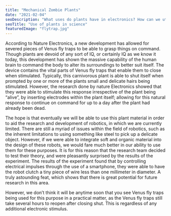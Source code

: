 ```yaml
---
title: "Mechanical Zombie Plants"
date: "2021-02-04"
seoDescription: "What uses do plants have in electronics? How can we utilize plants for scientific purposes?"
seoTitle: "Use of plants in science"
featuredImage: "flytrap.jpg"
---
```

According to Nature Electronics, a new development has allowed for severed pieces of Venus fly traps to be able to grasp things on command.
Though plants are devoid of any sort of IQ, or certainly IQ as we know it today, this development has shown the massive 
capability of the human brain to command the body to alter its surroundings to better suit itself.
The device contains the vital parts of Venus fly traps that enable them 
to close when stimulated. Typically, this carnivorous plant is able to 
shut itself when prompted by one or more of the plants small and delicate 
hairs being stimulated. However, the research done by nature Electronics 
showed that they were able to stimulate this response irrespective of the 
plant being “alive”, by inserting electrodes within the plant itself; allowing
for this natural response to continue on command for up to a day after the plant 
had already been dead.


The hope is that eventually we will be able to use this plant material in order 
to aid the research and development of robotics, in which we are currently limited.
There are still a myriad of issues within the field of robotics, such as the inherent 
limitations to using something like steel to pick up a delicate object. However, if 
we were able to integrate soft and organic material into the design of these robots, we 
would fare much better in our ability to use them for these purposes. It is for this reason 
that the research team decided to test their theory, and were pleasantly surprised by the 
results of the experiment. The results of the experiment found that by controlling electrical
impulses through the use of a smartphone, they were able to have the robot clutch a tiny piece 
of wire less than one millimeter in diameter. A truly astounding feat, which shows that there is 
great potential for future research in this area.

However, we don’t think it will be anytime soon that you see Venus fly traps being used for this 
purpose in a practical matter, as the Venus fly traps still take several hours to reopen after 
closing shut. This is regardless of any additional electronic stimulus.